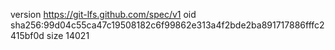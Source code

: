 version https://git-lfs.github.com/spec/v1
oid sha256:99d04c55ca47c19508182c6f99862e313a4f2bde2ba891717886fffc2415bf0d
size 14021
